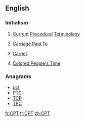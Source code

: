 ==English==

{{wikipedia|Current Procedural Terminology}}

===Initialism===
{{head|en|initialism}}

# {{context|medicine|lang=en}} [[current|Current]] [[procedure|Procedural]] [[terminology|Terminology]]
# {{context|incoterm|lang=en}} [[Carriage Paid To]]
# [[carpet|Carpet]].
# {{context|dated|African American|lang=en}} [[Colored People's Time]]

===Anagrams===
* [[pct#English|pct]]
* [[PTC#English|PTC]]
* [[TCP#English|TCP]]
* [[TPC#English|TPC]]

[[fr:CPT]]
[[tr:CPT]]
[[zh:CPT]]